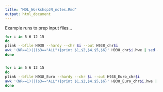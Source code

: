 ```yaml
---
title: "MDL_WorkshopJN_notes.Rmd"
output: html_document
---
```




Example runs to prep input files...
```bash
for i in 5 6 12 15
do
plink --bfile H938 --hardy --chr $i --out H938_chr$i
awk '(NR==1)||($3=="ALL"){print $1,$2,$4,$5,$6}' H938_chr$i.hwe | sed -e 's/\// /g' -e 's/GENO/nA1A1 nA1A2 nA2A2/g' > H938_chr$i.geno
done


for i in 5 6 12 15
do
plink --bfile H938_Euro --hardy --chr $i --out H938_Euro_chr$i
awk '(NR==1)||($3=="ALL"){print $1,$2,$4,$5,$6}' H938_Euro_chr$i.hwe | sed -e 's/\// /g' -e 's/GENO/nA1A1 nA1A2 nA2A2/g' > H938_Euro_chr$i.geno
done
```

